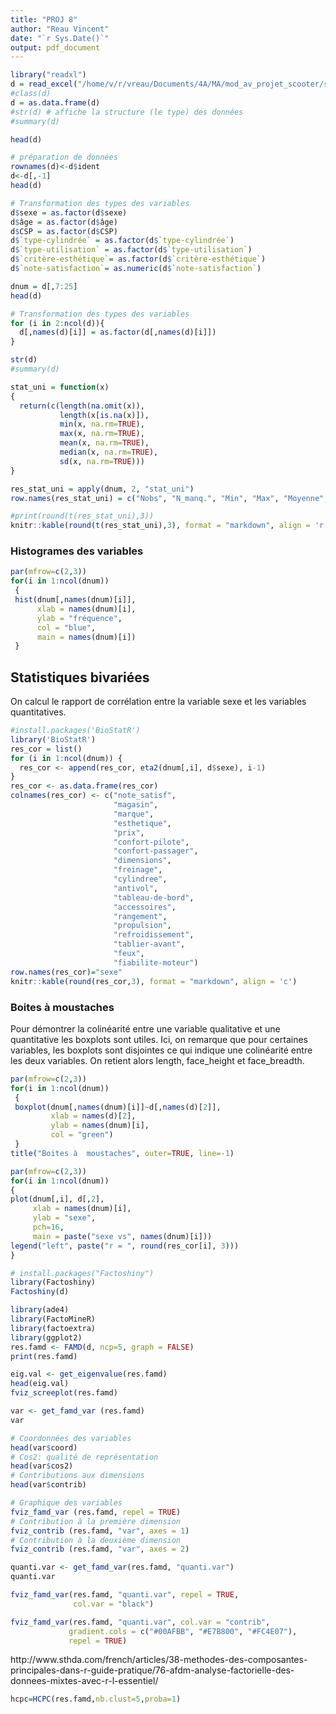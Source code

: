 ```yaml
---
title: "PROJ 8"
author: "Reau Vincent"
date: "`r Sys.Date()`"
output: pdf_document
---
```


```r
library("readxl")
d = read_excel("/home/v/r/vreau/Documents/4A/MA/mod_av_projet_scooter/scooter.xls")
#class(d)
d = as.data.frame(d)
#str(d) # affiche la structure (le type) des données
#summary(d)
```

```r
head(d)

# préparation de données
rownames(d)<-d$ident
d<-d[,-1]
head(d)
```


```r
# Transformation des types des variables
d$sexe = as.factor(d$sexe)
d$âge = as.factor(d$âge)
d$CSP = as.factor(d$CSP)
d$`type-cylindrée` = as.factor(d$`type-cylindrée`)
d$`type-utilisation` = as.factor(d$`type-utilisation`)
d$`critère-esthétique`= as.factor(d$`critère-esthétique`)
d$`note-satisfaction`= as.numeric(d$`note-satisfaction`)

dnum = d[,7:25]
head(d)
```


```r
# Transformation des types des variables
for (i in 2:ncol(d)){
  d[,names(d)[i]] = as.factor(d[,names(d)[i]])
}
```


```r
str(d)
#summary(d)
```


```r
stat_uni = function(x)
{
  return(c(length(na.omit(x)),
           length(x[is.na(x)]),      
           min(x, na.rm=TRUE), 
           max(x, na.rm=TRUE), 
           mean(x, na.rm=TRUE),
           median(x, na.rm=TRUE),
           sd(x, na.rm=TRUE)))
}

res_stat_uni = apply(dnum, 2, "stat_uni")
row.names(res_stat_uni) = c("Nobs", "N_manq.", "Min", "Max", "Moyenne", "Mediane", "Ecart-type")

#print(round(t(res_stat_uni),3))
knitr::kable(round(t(res_stat_uni),3), format = "markdown", align = 'r')
```

### Histogrames des variables
```r
par(mfrow=c(2,3))
for(i in 1:ncol(dnum))
 {
 hist(dnum[,names(dnum)[i]], 
      xlab = names(dnum)[i], 
      ylab = "fréquence", 
      col = "blue", 
      main = names(dnum)[i])  
 }
```
## Statistiques bivariées 
On calcul le rapport de corrélation entre la variable sexe et les variables quantitatives.
```r
#install.packages('BioStatR')
library('BioStatR')
res_cor = list()
for (i in 1:ncol(dnum)) {
  res_cor <- append(res_cor, eta2(dnum[,i], d$sexe), i-1) 
}
res_cor <- as.data.frame(res_cor)
colnames(res_cor) <- c("note_satisf",
                       "magasin",
                       "marque", 
                       "esthetique", 
                       "prix",
                       "confort-pilote",
                       "confort-passager",
                       "dimensions",
                       "freinage",
                       "cylindree",
                       "antivol",
                       "tableau-de-bord",
                       "accessoires",
                       "rangement",
                       "propulsion",
                       "refroidissement",
                       "tablier-avant",
                       "feux",
                       "fiabilite-moteur")
row.names(res_cor)="sexe"
knitr::kable(round(res_cor,3), format = "markdown", align = 'c')
```

### Boites à  moustaches
Pour démontrer la colinéarité entre une variable qualitative et une quantitative les boxplots sont utiles. Ici, on remarque que pour certaines variables, les boxplots sont disjointes ce qui indique une colinéarité entre les deux variables. On retient alors length, face_height et face_breadth.
```r
par(mfrow=c(2,3))
for(i in 1:ncol(dnum))
 {
 boxplot(dnum[,names(dnum)[i]]~d[,names(d)[2]], 
         xlab = names(d)[2], 
         ylab = names(dnum)[i], 
         col = "green")  
 }
title("Boites à  moustaches", outer=TRUE, line=-1)
```

```r
par(mfrow=c(2,3))
for(i in 1:ncol(dnum))
{
plot(dnum[,i], d[,2], 
     xlab = names(dnum)[i], 
     ylab = "sexe", 
     pch=16, 
     main = paste("sexe vs", names(dnum)[i]))
legend("left", paste("r = ", round(res_cor[i], 3)))
}
```

```r
# install.packages("Factoshiny")
library(Factoshiny)
Factoshiny(d)
```

```r
library(ade4)
library(FactoMineR)
library(factoextra)
library(ggplot2)
res.famd <- FAMD(d, ncp=5, graph = FALSE)
print(res.famd)
```

```r
eig.val <- get_eigenvalue(res.famd)
head(eig.val)
fviz_screeplot(res.famd)
```

```r
var <- get_famd_var (res.famd)
var
```

```r
# Coordonnées des variables
head(var$coord)
# Cos2: qualité de représentation
head(var$cos2)
# Contributions aux dimensions
head(var$contrib)
```

```r
# Graphique des variables
fviz_famd_var (res.famd, repel = TRUE)
# Contribution à la première dimension
fviz_contrib (res.famd, "var", axes = 1)
# Contribution à la deuxième dimension
fviz_contrib (res.famd, "var", axes = 2)
```

```r
quanti.var <- get_famd_var(res.famd, "quanti.var")
quanti.var 
```

```r
fviz_famd_var(res.famd, "quanti.var", repel = TRUE,
              col.var = "black")

fviz_famd_var(res.famd, "quanti.var", col.var = "contrib", 
             gradient.cols = c("#00AFBB", "#E7B800", "#FC4E07"),
             repel = TRUE)
```

http://www.sthda.com/french/articles/38-methodes-des-composantes-principales-dans-r-guide-pratique/76-afdm-analyse-factorielle-des-donnees-mixtes-avec-r-l-essentiel/

```r
hcpc=HCPC(res.famd,nb.clust=5,proba=1)
```

